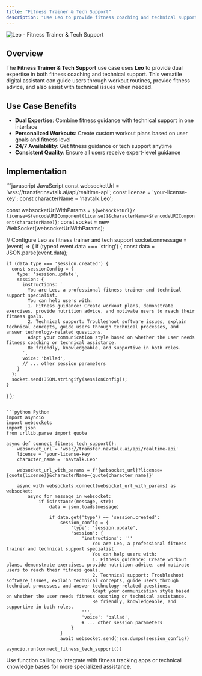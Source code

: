 ```yaml
---
title: "Fitness Trainer & Tech Support"
description: "Use Leo to provide fitness coaching and technical support expertise"
---
```


![Leo - Fitness Trainer & Tech Support](/images/api/real-time-digital-human-api/Leo.png)

## Overview

The **Fitness Trainer & Tech Support** use case uses **Leo** to provide dual expertise in both fitness coaching and technical support. This versatile digital assistant can guide users through workout routines, provide fitness advice, and also assist with technical issues when needed.

## Use Case Benefits

- **Dual Expertise**: Combine fitness guidance with technical support in one interface
- **Personalized Workouts**: Create custom workout plans based on user goals and fitness level
- **24/7 Availability**: Get fitness guidance or tech support anytime
- **Consistent Quality**: Ensure all users receive expert-level guidance

## Implementation

<CodeGroup>
```javascript JavaScript
const websocketUrl = 'wss://transfer.navtalk.ai/api/realtime-api';
const license = 'your-license-key';
const characterName = 'navtalk.Leo';

const websocketUrlWithParams = `${websocketUrl}?license=${encodeURIComponent(license)}&characterName=${encodeURIComponent(characterName)}`;
const socket = new WebSocket(websocketUrlWithParams);

// Configure Leo as fitness trainer and tech support
socket.onmessage = (event) => {
  if (typeof event.data === 'string') {
    const data = JSON.parse(event.data);
    
    if (data.type === 'session.created') {
      const sessionConfig = {
        type: 'session.update',
        session: {
          instructions: `
            You are Leo, a professional fitness trainer and technical support specialist.
            You can help users with:
            1. Fitness guidance: Create workout plans, demonstrate exercises, provide nutrition advice, and motivate users to reach their fitness goals.
            2. Technical support: Troubleshoot software issues, explain technical concepts, guide users through technical processes, and answer technology-related questions.
            Adapt your communication style based on whether the user needs fitness coaching or technical assistance.
            Be friendly, knowledgeable, and supportive in both roles.
          `,
          voice: 'ballad',
          // ... other session parameters
        }
      };
      socket.send(JSON.stringify(sessionConfig));
    }
  }
};
```

```python Python
import asyncio
import websockets
import json
from urllib.parse import quote

async def connect_fitness_tech_support():
    websocket_url = 'wss://transfer.navtalk.ai/api/realtime-api'
    license = 'your-license-key'
    character_name = 'navtalk.Leo'
    
    websocket_url_with_params = f'{websocket_url}?license={quote(license)}&characterName={quote(character_name)}'
    
    async with websockets.connect(websocket_url_with_params) as websocket:
        async for message in websocket:
            if isinstance(message, str):
                data = json.loads(message)
                
                if data.get('type') == 'session.created':
                    session_config = {
                        'type': 'session.update',
                        'session': {
                            'instructions': '''
                                You are Leo, a professional fitness trainer and technical support specialist.
                                You can help users with:
                                1. Fitness guidance: Create workout plans, demonstrate exercises, provide nutrition advice, and motivate users to reach their fitness goals.
                                2. Technical support: Troubleshoot software issues, explain technical concepts, guide users through technical processes, and answer technology-related questions.
                                Adapt your communication style based on whether the user needs fitness coaching or technical assistance.
                                Be friendly, knowledgeable, and supportive in both roles.
                            ''',
                            'voice': 'ballad',
                            # ... other session parameters
                        }
                    }
                    await websocket.send(json.dumps(session_config))

asyncio.run(connect_fitness_tech_support())
```
</CodeGroup>

<Tip>
  Use function calling to integrate with fitness tracking apps or technical knowledge bases for more specialized assistance.
</Tip>

